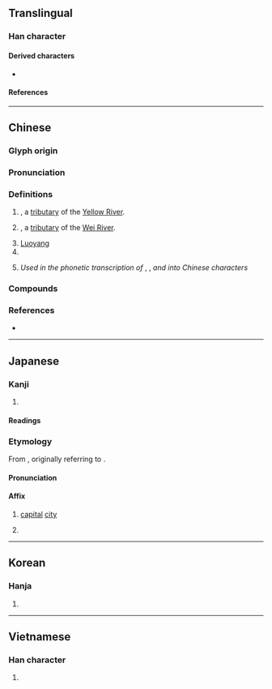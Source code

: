 {{character info}}
{{character info|0xf915}}
==Translingual==

===Han character===
{{Han char|rn=85|rad=水|as=06|sn=9|four=37164|canj=EHER|ids=⿰氵各}}

====Derived characters====
* {{l|mul|[[𠸪]], [[𪮔]], [[𪳅]], [[𫃶]], [[𪃕]], [[落]], [[𥯛]], [[𮢤]], [[𮦣]]}}

====References====
{{Han ref|kx=0620.150|dkj=17383|dj=1016.050|hdz=31614.040|uh=6D1B}}
{{Han ref|uh=F915}}

----

==Chinese==
{{zh-forms}}

===Glyph origin===
{{Han etym}}

===Pronunciation===
{{zh-pron
|m=luò
|m-s=no2
|c=lok3,lok6
|g=loh6
|h=gd=log6
|j=luah4
|mb=lò̤
|md=lŏk
|mn=lo̍k/qz,xm,zz:lo̍h
|mn_note=lo̍k - literary; lo̍h - vernacular
|mn-t=log8
|w=5loq
|x=lo6
|mc=y
|oc=y
|cat=pn
}}

===Definitions===
{{zh-hanzi}}

# {{zh-div|水|河}} {{w|Luo River (Henan)|Luo River}}, a [[tributary]] of the [[Yellow River]].
# {{zh-div|河}} {{w|Luo River (Shaanxi)|Luo River}}, a [[tributary]] of the [[Wei River]].
# [[Luoyang]]
# {{surname|zh}}
# {{lb|zh|Mainland}} ''Used in the phonetic transcription of'' {{IPAchar|/lɒ/}}, {{IPAchar|/lɔː/}}, ''and'' {{IPAchar|/loʊ/}} ''into Chinese characters''

===Compounds===
{{zh-der|愛洛娜|京洛|努庫阿洛法|巫山洛浦|伊洛|河洛|瞻彼洛矣|洛梅|洛伊盆地|洛可可|洛桑公約|洛林|海洛因|洛陽|洛桑會議|摩洛哥|洛京|洛神賦|果洛|洛桑|洛巴|洛陽紙貴|特洛伊城|濂洛關閩|洛杉磯|洛陽才子|洛神葵|洛書|洛浦宓妃|洛黨|洛閩之學|洛神|洛次|洛東江|洛伯|河圖洛書|洛陽橋|洛水|洛學|費洛蒙|西洛可風|洛河北|商洛|洛南:[[Luonan]]|宋洛|洛寧|伍洛|麟洛|捷克斯洛伐克|洛浦|洛下|東洛}}

===References===
* {{R:yue:mfccd}}

{{zh-cat|Places}}

----

==Japanese==

===Kanji===
{{ja-kanji|grade=|rs=水06}}

# {{rfdef|ja|sort=水06}}

====Readings====
{{ja-readings
|goon=らく
|kanon=らく
|kun=みやこ-, つら-なる, まとう
}}

===Etymology===
{{ja-kanjitab|らく|yomi=o}}
From {{der|ja|ltc|-}} {{ltc-l|洛}}, originally referring to {{ja-r|洛陽|^らくよう|[[Luoyang]]}}.

====Pronunciation====
{{ja-pron|らく}}

====Affix====
{{ja-pos|affix|らく|hhira=らく}}

# {{lb|ja|literary}} [[capital]] [[city]]
#: {{syn|ja|京|tr=kyō}}
# {{lb|ja|especially}} {{place|ja|t=Kyōto|city|p/Kyōto|c/Japan}}
#: {{syn|ja|京|tr=kyō}}
#: {{ja-r|上洛|じょうらく}}

{{C|ja|Capital cities|Kyoto}}

----

==Korean==

===Hanja===
{{ko-hanja|hangeul=[[락]]>[[낙]]|eumhun=|rv=rak>nak|mr=rak>nak|y=lak>nak}}

# {{rfdef|ko|sort=水06}}

----

==Vietnamese==

===Han character===
{{vi-readings|reading=rặc, chua, lạc, lặng|rs=水06}}

# {{rfdef|vi|sort=水06}}